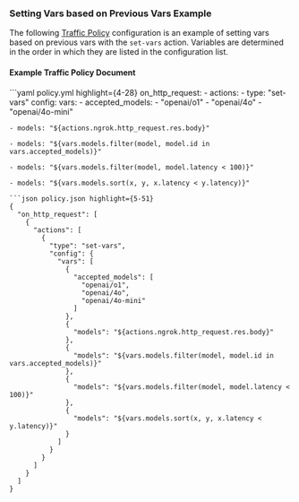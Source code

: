 

### Setting Vars based on Previous Vars Example

The following [Traffic Policy](/traffic-policy/) configuration is an example of setting vars based on previous vars with the `set-vars` action.
Variables are determined in the order in which they are listed in the configuration list.

#### Example Traffic Policy Document

<CodeGroup>
```yaml policy.yml highlight={4-28}
on_http_request:
  - actions:
    - type: "set-vars"
    config:
    vars:
    - accepted_models:
    - "openai/o1"
    - "openai/4o"
    - "openai/4o-mini"

    - models: "${actions.ngrok.http_request.res.body}"

    - models: "${vars.models.filter(model, model.id in vars.accepted_models)}"

    - models: "${vars.models.filter(model, model.latency < 100)}"

    - models: "${vars.models.sort(x, y, x.latency < y.latency)}"
```
```json policy.json highlight={5-51}
{
  "on_http_request": [
    {
      "actions": [
        {
          "type": "set-vars",
          "config": {
            "vars": [
              {
                "accepted_models": [
                  "openai/o1",
                  "openai/4o",
                  "openai/4o-mini"
                ]
              },
              {
                "models": "${actions.ngrok.http_request.res.body}"
              },
              {
                "models": "${vars.models.filter(model, model.id in vars.accepted_models)}"
              },
              {
                "models": "${vars.models.filter(model, model.latency < 100)}"
              },
              {
                "models": "${vars.models.sort(x, y, x.latency < y.latency)}"
              }
            ]
          }
        }
      ]
    }
  ]
}
```
</CodeGroup>
